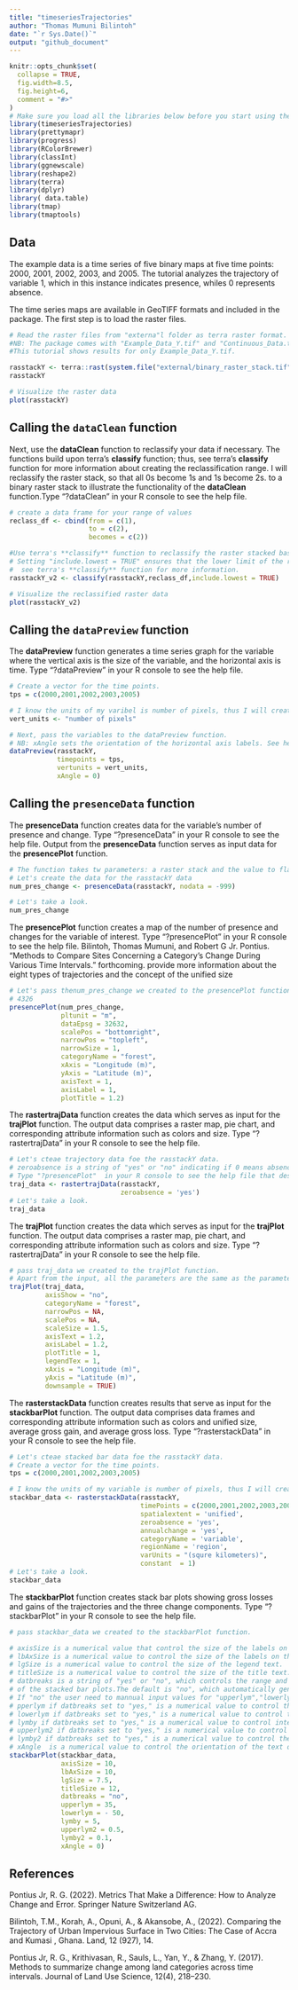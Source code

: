 ```yaml
---
title: "timeseriesTrajectories"
author: "Thomas Mumuni Bilintoh"
date: "`r Sys.Date()`"
output: "github_document"
---
```


```r
knitr::opts_chunk$set(
  collapse = TRUE,
  fig.width=8.5, 
  fig.height=6,
  comment = "#>"
)
# Make sure you load all the libraries below before you start using the package.
library(timeseriesTrajectories)
library(prettymapr)
library(progress)
library(RColorBrewer)
library(classInt)
library(ggnewscale)
library(reshape2)
library(terra)
library(dplyr)
library( data.table)
library(tmap)
library(tmaptools)
```

## Data
The example data is a time series of five binary maps at five time points: 2000, 2001, 2002, 2003, and 2005.
The tutorial analyzes the trajectory of variable 1, which in this instance indicates presence, whiles 0 represents absence.

The time series maps are available in GeoTIFF formats and included in the package. 
The first step is to load the raster files. 
```r
# Read the raster files from "externa"l folder as terra raster format.
#NB: The package comes with "Example_Data_Y.tif" and "Continuous_Data.tif".
#This tutorial shows results for only Example_Data_Y.tif.

rasstackY <- terra::rast(system.file("external/binary_raster_stack.tif",package="timeseriesTrajectories"))
rasstackY

# Visualize the raster data
plot(rasstackY)
```

## Calling the `dataClean` function
Next, use the **dataClean** function to 
reclassify your data if necessary. The functions build upon terra's **classify** function; thus, see terra's **classify** 
function for more information about creating the reclassification range. I will reclassify the raster stack, so that all 0s become 1s and 1s become 2s. 
to a binary raster stack to illustrate the functionality of the **dataClean** function.Type "?dataClean" in your R console to see the help file.

```r
# create a data frame for your range of values
reclass_df <- cbind(from = c(1), 
                    to = c(2), 
                    becomes = c(2))

#Use terra's **classify** function to reclassify the raster stacked based on your reclassification data frame.
# Setting "include.lowest = TRUE" ensures that the lower limit of the range is included in the values to be reclassified.
#  see terra's **classify** function for more information.
rasstackY_v2 <- classify(rasstackY,reclass_df,include.lowest = TRUE)

# Visualize the reclassified raster data
plot(rasstackY_v2)
```

## Calling the `dataPreview` function
The **dataPreview** function generates a time series graph for the variable where the vertical axis is the size of the variable, and the horizontal axis is time. 
Type "?dataPreview" in your R console to see the help file.

```r
# Create a vector for the time points.
tps = c(2000,2001,2002,2003,2005)

# I know the units of my varibel is number of pixels, thus I will create a sting for the vertical units.
vert_units <- "number of pixels"

# Next, pass the variables to the dataPreview function.
# NB: xAngle sets the orientation of the horizontal axis labels. See help file for more details.
dataPreview(rasstackY,
            timepoints = tps,
            vertunits = vert_units,
            xAngle = 0)
```


## Calling the `presenceData` function
The **presenceData** function creates data for the variable's number of presence and change. Type "?presenceData" in your R console to see the help file.
Output from the **presenceData** function serves as input data for the **presencePlot** function.
```r
# The function takes tw parameters: a raster stack and the value to flag as NA the default is -999
# Let's create the data for the rasstackY data
num_pres_change <- presenceData(rasstackY, nodata = -999)

# Let's take a look.
num_pres_change
```

The **presencePlot** function creates a map of the number of presence and changes for the variable of interest. 
Type "?presencePlot" in your R console to see the help file.
Bilintoh, Thomas Mumuni, and Robert G Jr. Pontius. “Methods to Compare Sites Concerning a Category's Change During Various Time Intervals.” forthcoming.
provide more information about the eight types of trajectories and the concept of the unified size
```r
# Let's pass thenum_pres_change we created to the presencePlot function.
# 4326
presencePlot(num_pres_change,
             pltunit = "m",
             dataEpsg = 32632,
             scalePos = "bottomright",
             narrowPos = "topleft",
             narrowSize = 1,
             categoryName = "forest",
             xAxis = "Longitude (m)",
             yAxis = "Latitude (m)",
             axisText = 1,
             axisLabel = 1,
             plotTitle = 1.2)

```

The **rastertrajData** function creates the data which serves as input for the **trajPlot** function. The output data comprises 
a raster map, pie chart, and corresponding attribute information such as colors and size.
Type "?rastertrajData" in your R console to see the help file.

```r
# Let's cteae trajectory data foe the rasstackY data.
# zeroabsence is a string of "yes" or "no" indicating if 0 means absence. The default is "yes".
# Type "?presencePlot"  in your R console to see the help file that describes all the parameters in the function.
traj_data <- rastertrajData(rasstackY,
                            zeroabsence = 'yes')
# Let's take a look.
traj_data
```

The **trajPlot** function creates the data which serves as input for the **trajPlot** function. The output data comprises 
a raster map, pie chart, and corresponding attribute information such as colors and size.
Type "?rastertrajData" in your R console to see the help file.

```r
# pass traj_data we created to the trajPlot function.
# Apart from the input, all the parameters are the same as the parameters for the presencePlot function
trajPlot(traj_data,
         axisShow = "no",
         categoryName = "forest",
         narrowPos = NA,
         scalePos = NA,
         scaleSize = 1.5,
         axisText = 1.2,
         axisLabel = 1.2,
         plotTitle = 1,
         legendTex = 1,
         xAxis = "Longitude (m)",
         yAxis = "Latitude (m)",
         downsample = TRUE)
```

The **rasterstackData** function creates results that serve as input for the **stackbarPlot** function. The output data comprises 
data frames and corresponding attribute information such as colors and unified size, average gross gain, and average gross loss. 
Type "?rasterstackData" in your R console to see the help file.
```r
# Let's cteae stacked bar data foe the rasstackY data.
# Create a vector for the time points.
tps = c(2000,2001,2002,2003,2005)

# I know the units of my variable is number of pixels, thus I will create a sting for the vertical units.
stackbar_data <- rasterstackData(rasstackY,
                                 timePoints = c(2000,2001,2002,2003,2005),
                                 spatialextent = 'unified',
                                 zeroabsence = 'yes',
                                 annualchange = 'yes',
                                 categoryName = 'variable',
                                 regionName = 'region',
                                 varUnits = "(squre kilometers)",
                                 constant  = 1)
# Let's take a look.
stackbar_data
```
The **stackbarPlot** function creates stack bar plots showing gross losses and gains of the trajectories and the three change components.
Type "?stackbarPlot" in your R console to see the help file.

```r
# pass stackbar_data we created to the stackbarPlot function.

# axisSize is a numerical value that control the size of the labels on tick marks of the horizontal and vertical tick marks.
# lbAxSize is a numerical value to control the size of the labels on the horizontal and vertical axis.
# lgSize is a numerical value to control the size of the legend text.
# titleSize is a numerical value to control the size of the title text.
# datbreaks is a string of "yes" or "no", which controls the range and sub-division of the vertical axis
# of the stacked bar plots.The default is "no", which automatically generates the range and interval of the vertical axis.
# If "no" the user need to mannual input values for "upperlym","lowerlym", "lymby","upperlym2", and "lymby2".
# pperlym if datbreaks set to "yes," is a numerical value to control the upper limit of the trajectory stack bar plot.
# lowerlym if datbreaks set to "yes," is a numerical value to control the lower limit of the trajectory stack bar plot.
# lymby if datbreaks set to "yes," is a numerical value to control interval on the vertical axis of the components of change stack bar plot.
# upperlym2 if datbreaks set to "yes," is a numerical value to control the upper limit of the components of change stacked bar plot.
# lymby2 if datbreaks set to "yes," is a numerical value to control the interval on the vertical axis of the components of change stacked bar plot.
# xAngle  is a numerical value to control the orientation of the text on the vertical axis of the trajectory stack bar plot.
stackbarPlot(stackbar_data,
             axisSize = 10,
             lbAxSize = 10,
             lgSize = 7.5,
             titleSize = 12,
             datbreaks = "no",
             upperlym = 35,
             lowerlym = - 50,
             lymby = 5,
             upperlym2 = 0.5,
             lymby2 = 0.1,
             xAngle = 0)
```

## References
Pontius Jr, R. G. (2022). Metrics That Make a Difference: How to Analyze Change and Error. Springer Nature Switzerland AG.

Bilintoh, T.M., Korah, A., Opuni, A., & Akansobe, A., (2022). Comparing the Trajectory of Urban Impervious Surface in Two Cities: 
The Case of Accra and Kumasi , Ghana. Land,  12 (927), 14. 

Pontius Jr, R. G., Krithivasan, R., Sauls, L., Yan, Y., & Zhang, Y. (2017). Methods to summarize change among land
categories across time intervals. Journal of Land Use Science, 12(4), 218–230. 


